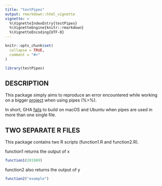 ```yaml
---
title: "testPipes"
output: rmarkdown::html_vignette
vignette: >
  %\VignetteIndexEntry{testPipes}
  %\VignetteEngine{knitr::rmarkdown}
  %\VignetteEncoding{UTF-8}
---
```


```r
knitr::opts_chunk$set(
  collapse = TRUE,
  comment = "#>"
)
```

```r
library(testPipes)
```

## DESCRIPTION

This package simply aims to reproduce an error encountered while working
on a bigger [project](https://github.com/informalr/informalr/)
when using pipes (%>%).

In short,
GHA [fails](https://github.com/informalr/informalr/actions/runs/442815899)
to build on macOS and Ubuntu when pipes are used in more than one single file.

## TWO SEPARATE R FILES

This package contains two R scripts (function1.R and function2.R).

function1 returns the output of x

```r
function1(201989)
```

function2 also returns the output of y

```r
function2("example")
```
